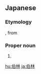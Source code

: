 ==Japanese==
{{DEFAULTSORT:へるりん'}}
{{ja-kanjitab|べる|りん|yomi=irr}}

===Etymology===
{{ateji|c2=y}}, from {{der|ja|cmn|伯林||Burlin}}

===Proper noun===
{{ja-pos|proper|ベルリン}}

# {{rare spelling of|ベルリン|lang=ja}}

[[hu:伯林]]
[[ja:伯林]]